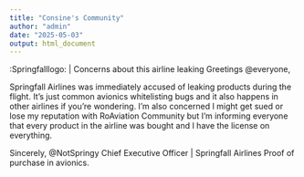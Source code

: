 ```yaml
---
title: "Consine's Community"
author: "admin"
date: "2025-05-03"
output: html_document
---
```


:Springfalllogo: | Concerns about this airline leaking
Greetings @everyone, 

Springfall Airlines was immediately accused of leaking products during the flight. It's just common avionics whitelisting bugs and it also happens in other airlines if you're wondering. I'm also concerned I might get sued or lose my reputation with RoAviation Community but I'm informing everyone that every product in the airline was bought and I have the license on everything.

Sincerely,
@NotSpringy 
Chief Executive Officer | Springfall Airlines
Proof of purchase in avionics.